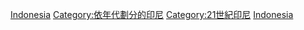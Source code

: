 {{CatPair|1990年代印尼|2010年代印尼}} 
{{Portal|印尼}}

[[Category:2000年代各國|Indonesia]]
[[Category:依年代劃分的印尼|Category:依年代劃分的印尼]]
[[Category:21世紀印尼|Category:21世紀印尼]]
[[Category:2000年代亞洲|Indonesia]]